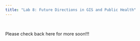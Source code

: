 ```yaml
---
title: "Lab 8: Future Directions in GIS and Public Health"
---
```


\

Please check back here for more soon!!!

\